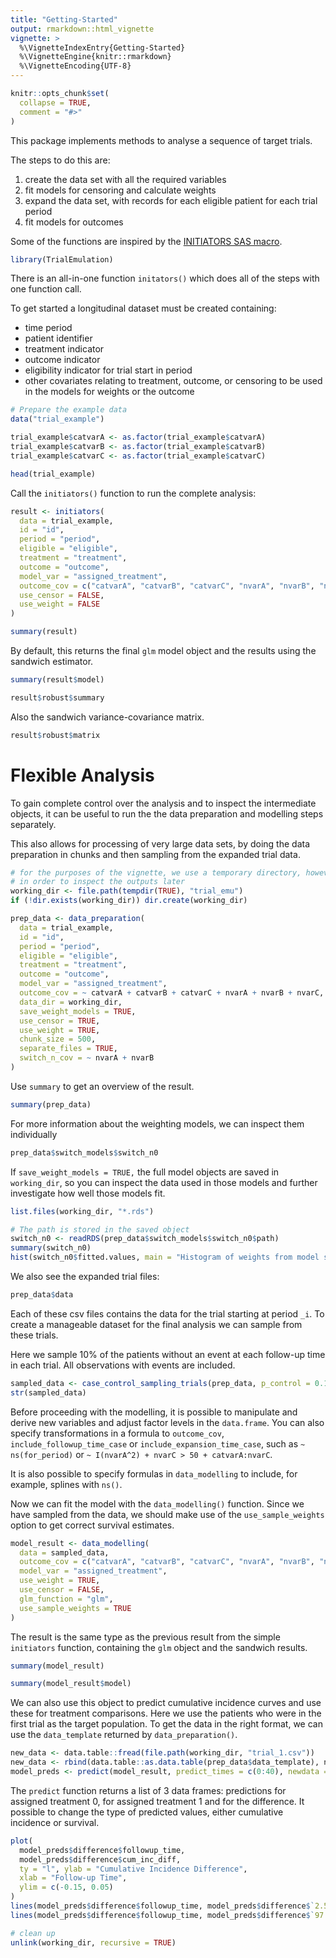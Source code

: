 ```yaml
---
title: "Getting-Started"
output: rmarkdown::html_vignette
vignette: >
  %\VignetteIndexEntry{Getting-Started}
  %\VignetteEngine{knitr::rmarkdown}
  %\VignetteEncoding{UTF-8}
---
```


```r
knitr::opts_chunk$set(
  collapse = TRUE,
  comment = "#>"
)
```

This package implements methods to analyse a sequence of target trials.

The steps to do this are:

 1. create the data set with all the required variables
 2. fit models for censoring and calculate weights
 3. expand the data set, with records for each eligible patient for each trial period
 4. fit models for outcomes

Some of the functions are inspired by the [INITIATORS SAS macro](https://causalab.sph.harvard.edu/software/).

```r
library(TrialEmulation)
```


There is an all-in-one function `initators()` which does all of the steps with one function call.

To get started a longitudinal dataset must be created containing:

 * time period
 * patient identifier
 * treatment indicator
 * outcome indicator
 * eligibility indicator for trial start in period
 * other covariates relating to treatment, outcome, or censoring to be used in the models for weights or the outcome
 

```r
# Prepare the example data
data("trial_example")

trial_example$catvarA <- as.factor(trial_example$catvarA)
trial_example$catvarB <- as.factor(trial_example$catvarB)
trial_example$catvarC <- as.factor(trial_example$catvarC)

head(trial_example)
```

Call the `initiators()` function to run the complete analysis:
```r
result <- initiators(
  data = trial_example,
  id = "id",
  period = "period",
  eligible = "eligible",
  treatment = "treatment",
  outcome = "outcome",
  model_var = "assigned_treatment",
  outcome_cov = c("catvarA", "catvarB", "catvarC", "nvarA", "nvarB", "nvarC"),
  use_censor = FALSE,
  use_weight = FALSE
)
```


```r
summary(result)
```

By default, this returns the final `glm` model object and the results using the sandwich estimator.
```r
summary(result$model)
```

```r
result$robust$summary
```

Also the sandwich variance-covariance matrix.
```r
result$robust$matrix
```


# Flexible Analysis

To gain complete control over the analysis and to inspect the intermediate objects, it can
be useful to run the the data preparation and modelling steps separately.

This also allows for processing of very large data sets, by doing the data preparation in chunks and then
sampling from the expanded trial data.

```r
# for the purposes of the vignette, we use a temporary directory, however it may be useful to use a permanent location
# in order to inspect the outputs later
working_dir <- file.path(tempdir(TRUE), "trial_emu")
if (!dir.exists(working_dir)) dir.create(working_dir)
```

```r
prep_data <- data_preparation(
  data = trial_example,
  id = "id",
  period = "period",
  eligible = "eligible",
  treatment = "treatment",
  outcome = "outcome",
  model_var = "assigned_treatment",
  outcome_cov = ~ catvarA + catvarB + catvarC + nvarA + nvarB + nvarC,
  data_dir = working_dir,
  save_weight_models = TRUE,
  use_censor = TRUE,
  use_weight = TRUE,
  chunk_size = 500,
  separate_files = TRUE,
  switch_n_cov = ~ nvarA + nvarB
)
```

Use `summary` to get an overview of the result.
```r
summary(prep_data)
```

For more information about the weighting models, we can inspect them individually
```r
prep_data$switch_models$switch_n0
```

If `save_weight_models = TRUE,` the full model objects are saved in `working_dir`, so you can inspect the data used in those models and further investigate how well those models fit.
```r
list.files(working_dir, "*.rds")

# The path is stored in the saved object
switch_n0 <- readRDS(prep_data$switch_models$switch_n0$path)
summary(switch_n0)
hist(switch_n0$fitted.values, main = "Histogram of weights from model switch_n0")
```

We also see the expanded trial files:
```r
prep_data$data
```

Each of these csv files contains the data for the trial starting at period `_i`.
To create a manageable dataset for the final analysis we can sample from these trials.

Here we sample 10% of the patients without an event at each follow-up time in each trial. All 
observations with events are included.
```r
sampled_data <- case_control_sampling_trials(prep_data, p_control = 0.1)
str(sampled_data)
```

Before proceeding with the modelling, it is possible to manipulate and derive new variables and adjust factor levels
in the `data.frame`. You can also specify transformations in a formula to `outcome_cov`, 
`include_followup_time_case` or `include_expansion_time_case`, such as `~ ns(for_period)` or 
`~ I(nvarA^2) + nvarC > 50 + catvarA:nvarC`.

It is also possible to specify formulas in `data_modelling` to include, for example, splines with
`ns()`.

Now we can fit the model with the `data_modelling()` function. Since we have sampled from the data, 
we should make use of the `use_sample_weights` option to get correct survival estimates.

```r
model_result <- data_modelling(
  data = sampled_data,
  outcome_cov = c("catvarA", "catvarB", "catvarC", "nvarA", "nvarB", "nvarC"),
  model_var = "assigned_treatment",
  use_weight = TRUE,
  use_censor = FALSE,
  glm_function = "glm",
  use_sample_weights = TRUE
)
```

The result is the same type as the previous result from the simple `initiators` function, 
containing the `glm` object and the sandwich results.

```r
summary(model_result)
```

```r
summary(model_result$model)
```

We can also use this object to predict cumulative incidence curves and use these for treatment comparisons.
Here we use the patients who were in the first trial as the target population. To get the data in the right format,
we can use the `data_template` returned by `data_preparation()`.

```r
new_data <- data.table::fread(file.path(working_dir, "trial_1.csv"))
new_data <- rbind(data.table::as.data.table(prep_data$data_template), new_data)
model_preds <- predict(model_result, predict_times = c(0:40), newdata = new_data, type = "cum_inc")
```

The `predict` function returns a list of 3 data frames: predictions for assigned treatment 0, for assigned treatment 1
and for the difference. It possible to change the type of predicted values, either cumulative incidence or survival.

```r
plot(
  model_preds$difference$followup_time,
  model_preds$difference$cum_inc_diff,
  ty = "l", ylab = "Cumulative Incidence Difference",
  xlab = "Follow-up Time",
  ylim = c(-0.15, 0.05)
)
lines(model_preds$difference$followup_time, model_preds$difference$`2.5%`, lty = 2)
lines(model_preds$difference$followup_time, model_preds$difference$`97.5%`, lty = 2)
```


```r
# clean up
unlink(working_dir, recursive = TRUE)
```

